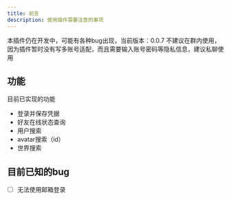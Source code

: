 ```yaml
---
title: 前言
description: 使用插件需要注意的事项
---
```





<Callout title="注意" type="warn">
本插件仍在开发中，可能有各种bug出现，当前版本：0.0.7
</Callout>

<Callout title="小心" type="error">
不建议在群内使用，因为插件暂时没有写多账号适配，而且需要输入账号密码等隐私信息，建议私聊使用
</Callout>


## 功能
目前已实现的功能

- 登录并保存凭据
- 好友在线状态查询
- 用户搜索
- avatar搜索（id）
- 世界搜索

## 目前已知的bug
- [ ] 无法使用邮箱登录


